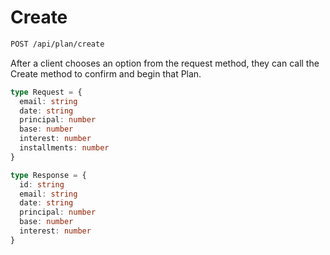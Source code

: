 # Create

```bash filename="Endpoints" copy
POST /api/plan/create
```

After a client chooses an option from the request method, they can call the Create method to confirm and begin that Plan.

```ts filename="Request Object" {/* {1-3} */} copy
type Request = {
  email: string
  date: string
  principal: number
  base: number
  interest: number
  installments: number
}
```

```ts filename="Response Object" {/* {1-3} */} copy
type Response = {
  id: string
  email: string
  date: string
  principal: number
  base: number
  interest: number
}
```
